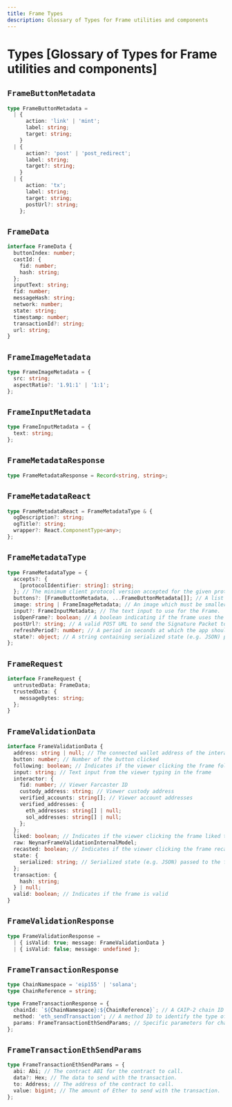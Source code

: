 ```yaml
---
title: Frame Types
description: Glossary of Types for Frame utilities and components
---
```







# Types [Glossary of Types for Frame utilities and components]

## `FrameButtonMetadata`

```ts
type FrameButtonMetadata =
  | {
      action: 'link' | 'mint';
      label: string;
      target: string;
    }
  | {
      action?: 'post' | 'post_redirect';
      label: string;
      target?: string;
    }
  | {
      action: 'tx';
      label: string;
      target: string;
      postUrl?: string;
    };
```

## `FrameData`

```ts
interface FrameData {
  buttonIndex: number;
  castId: {
    fid: number;
    hash: string;
  };
  inputText: string;
  fid: number;
  messageHash: string;
  network: number;
  state: string;
  timestamp: number;
  transactionId?: string;
  url: string;
}
```

## `FrameImageMetadata`

```ts
type FrameImageMetadata = {
  src: string;
  aspectRatio?: '1.91:1' | '1:1';
};
```

## `FrameInputMetadata`

```ts
type FrameInputMetadata = {
  text: string;
};
```

## `FrameMetadataResponse`

```ts
type FrameMetadataResponse = Record<string, string>;
```

## `FrameMetadataReact`

```ts
type FrameMetadataReact = FrameMetadataType & {
  ogDescription?: string;
  ogTitle?: string;
  wrapper?: React.ComponentType<any>;
};
```

## `FrameMetadataType`

```ts
type FrameMetadataType = {
  accepts?: {
    [protocolIdentifier: string]: string;
  }; // The minimum client protocol version accepted for the given protocol identifier.
  buttons?: [FrameButtonMetadata, ...FrameButtonMetadata[]]; // A list of strings which are the label for the buttons in the frame (max 4 buttons).
  image: string | FrameImageMetadata; // An image which must be smaller than 10MB and should have an aspect ratio of 1.91:1
  input?: FrameInputMetadata; // The text input to use for the Frame.
  isOpenFrame?: boolean; // A boolean indicating if the frame uses the Open Frames standard.
  postUrl?: string; // A valid POST URL to send the Signature Packet to.
  refreshPeriod?: number; // A period in seconds at which the app should expect the image to update.
  state?: object; // A string containing serialized state (e.g. JSON) passed to the frame server.
};
```

## `FrameRequest`

```ts
interface FrameRequest {
  untrustedData: FrameData;
  trustedData: {
    messageBytes: string;
  };
}
```

## `FrameValidationData`

```ts
interface FrameValidationData {
  address: string | null; // The connected wallet address of the interacting user.
  button: number; // Number of the button clicked
  following: boolean; // Indicates if the viewer clicking the frame follows the cast author
  input: string; // Text input from the viewer typing in the frame
  interactor: {
    fid: number; // Viewer Farcaster ID
    custody_address: string; // Viewer custody address
    verified_accounts: string[]; // Viewer account addresses
    verified_addresses: {
      eth_addresses: string[] | null;
      sol_addresses: string[] | null;
    };
  };
  liked: boolean; // Indicates if the viewer clicking the frame liked the cast
  raw: NeynarFrameValidationInternalModel;
  recasted: boolean; // Indicates if the viewer clicking the frame recasted the cast
  state: {
    serialized: string; // Serialized state (e.g. JSON) passed to the frame server
  };
  transaction: {
    hash: string;
  } | null;
  valid: boolean; // Indicates if the frame is valid
}
```

## `FrameValidationResponse`

```ts
type FrameValidationResponse =
  | { isValid: true; message: FrameValidationData }
  | { isValid: false; message: undefined };
```

## `FrameTransactionResponse`

```ts
type ChainNamespace = 'eip155' | 'solana';
type ChainReference = string;

type FrameTransactionResponse = {
  chainId: `${ChainNamespace}:${ChainReference}`; // A CAIP-2 chain ID to identify the tx network
  method: 'eth_sendTransaction'; // A method ID to identify the type of tx request.
  params: FrameTransactionEthSendParams; // Specific parameters for chainId and method
};
```

## `FrameTransactionEthSendParams`

```ts
type FrameTransactionEthSendParams = {
  abi: Abi; // The contract ABI for the contract to call.
  data?: Hex; // The data to send with the transaction.
  to: Address; // The address of the contract to call.
  value: bigint; // The amount of Ether to send with the transaction.
};
```


<FeedbackWidget />
